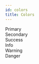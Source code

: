 ```yaml
---
id: colors
title: Colors
---
```



<div class="col padding-bottom--none">
  <div class="row margin-bottom--md">
    <div class="col col--3">
      <span class="text--bold">Primary</span>
    </div>
    <div class="col">
      <div
        class="color"
        style={{backgroundColor: 'var(--ifm-color-primary-lightest)'}}></div>
      <div
        class="color"
        style={{backgroundColor: 'var(--ifm-color-primary-lighter)'}}></div>
      <div
        class="color"
        style={{backgroundColor: 'var(--ifm-color-primary-light)'}}></div>
      <div
        class="color"
        style={{backgroundColor: 'var(--ifm-color-primary)'}}></div>
      <div
        class="color"
        style={{backgroundColor: 'var(--ifm-color-primary-dark)'}}></div>
      <div
        class="color"
        style={{backgroundColor: 'var(--ifm-color-primary-darker)'}}></div>
      <div
        class="color"
        style={{backgroundColor: 'var(--ifm-color-primary-darkest)'}}></div>
    </div>
  </div>
  <div class="row margin-bottom--md">
    <div class="col col--3">
      <span class="text--bold">Secondary</span>
    </div>
    <div class="col">
      <div
        class="color"
        style={{backgroundColor: 'var(--ifm-color-secondary-lightest)'}}></div>
      <div
        class="color"
        style={{backgroundColor: 'var(--ifm-color-secondary-lighter)'}}></div>
      <div
        class="color"
        style={{backgroundColor: 'var(--ifm-color-secondary-light)'}}></div>
      <div
        class="color"
        style={{backgroundColor: 'var(--ifm-color-secondary)'}}></div>
      <div
        class="color"
        style={{backgroundColor: 'var(--ifm-color-secondary-dark)'}}></div>
      <div
        class="color"
        style={{backgroundColor: 'var(--ifm-color-secondary-darker)'}}></div>
      <div
        class="color"
        style={{backgroundColor: 'var(--ifm-color-secondary-darkest)'}}></div>
    </div>
  </div>
  <div class="row margin-bottom--md">
    <div class="col col--3">
      <span class="text--bold">Success</span>
    </div>
    <div class="col">
      <div
        class="color"
        style={{backgroundColor: 'var(--ifm-color-success-lightest)'}}></div>
      <div
        class="color"
        style={{backgroundColor: 'var(--ifm-color-success-lighter)'}}></div>
      <div
        class="color"
        style={{backgroundColor: 'var(--ifm-color-success-light)'}}></div>
      <div
        class="color"
        style={{backgroundColor: 'var(--ifm-color-success)'}}></div>
      <div
        class="color"
        style={{backgroundColor: 'var(--ifm-color-success-dark)'}}></div>
      <div
        class="color"
        style={{backgroundColor: 'var(--ifm-color-success-darker)'}}></div>
      <div
        class="color"
        style={{backgroundColor: 'var(--ifm-color-success-darkest)'}}></div>
    </div>
  </div>
</div>
<div class="col">
  <div class="row margin-bottom--md">
    <div class="col col--3">
      <span class="text--bold">Info</span>
    </div>
    <div class="col">
      <div
        class="color"
        style={{backgroundColor: 'var(--ifm-color-info-lightest)'}}></div>
      <div
        class="color"
        style={{backgroundColor: 'var(--ifm-color-info-lighter)'}}></div>
      <div
        class="color"
        style={{backgroundColor: 'var(--ifm-color-info-light)'}}></div>
      <div
        class="color"
        style={{backgroundColor: 'var(--ifm-color-info)'}}></div>
      <div
        class="color"
        style={{backgroundColor: 'var(--ifm-color-info-dark)'}}></div>
      <div
        class="color"
        style={{backgroundColor: 'var(--ifm-color-info-darker)'}}></div>
      <div
        class="color"
        style={{backgroundColor: 'var(--ifm-color-info-darkest)'}}></div>
    </div>
  </div>
  <div class="row margin-bottom--md">
    <div class="col col--3">
      <span class="text--bold">Warning</span>
    </div>
    <div class="col">
      <div
        class="color"
        style={{backgroundColor: 'var(--ifm-color-warning-lightest)'}}></div>
      <div
        class="color"
        style={{backgroundColor: 'var(--ifm-color-warning-lighter)'}}></div>
      <div
        class="color"
        style={{backgroundColor: 'var(--ifm-color-warning-light)'}}></div>
      <div
        class="color"
        style={{backgroundColor: 'var(--ifm-color-warning)'}}></div>
      <div
        class="color"
        style={{backgroundColor: 'var(--ifm-color-warning-dark)'}}></div>
      <div
        class="color"
        style={{backgroundColor: 'var(--ifm-color-warning-darker)'}}></div>
      <div
        class="color"
        style={{backgroundColor: 'var(--ifm-color-warning-darkest)'}}></div>
    </div>
  </div>
  <div class="row margin-bottom--md">
    <div class="col col--3">
      <span class="text--bold">Danger</span>
    </div>
    <div class="col">
      <div
        class="color"
        style={{backgroundColor: 'var(--ifm-color-danger-lightest)'}}></div>
      <div
        class="color"
        style={{backgroundColor: 'var(--ifm-color-danger-lighter)'}}></div>
      <div
        class="color"
        style={{backgroundColor: 'var(--ifm-color-danger-light)'}}></div>
      <div
        class="color"
        style={{backgroundColor: 'var(--ifm-color-danger)'}}></div>
      <div
        class="color"
        style={{backgroundColor: 'var(--ifm-color-danger-dark)'}}></div>
      <div
        class="color"
        style={{backgroundColor: 'var(--ifm-color-danger-darker)'}}></div>
      <div
        class="color"
        style={{backgroundColor: 'var(--ifm-color-danger-darkest)'}}></div>
    </div>
  </div>
</div>
